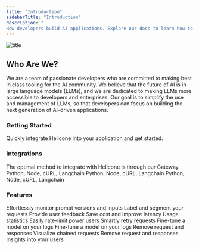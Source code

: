 ```yaml
---
title: "Introduction"
sidebarTitle: "Introduction"
description: "
How developers build AI applications. Explore our docs to learn how to easily integrate Helicone into your application and explore features that will accelerate your team's development."
---
```


![title](/images/helicone-og.webp)

## Who Are We?

We are a team of passionate developers who are committed to making best in class tooling for the AI community. We believe that the future of AI is in large language models (LLMs), and we are dedicated to making LLMs more accessible to developers and enterprises. Our goal is to simplify the use and management of LLMs, so that developers can focus on building the next generation of AI-driven applications.

### Getting Started

<CardGroup cols={1}>
  <Card title="Get Started" icon="code" href="/getting-started">
    Quickly integrate Helicone into your application and get started.
  </Card>
</CardGroup>

### Integrations

<CardGroup cols={1}>
  <Card title="Gateway" href="/getting-started/integration-method/gateway">
The optimal method to integrate with Helicone is through our Gateway. 
  </Card>
</CardGroup>
<CardGroup cols={3}>
  <Card title="OpenAI" href="/getting-started/integration-method/openai-proxy">
    Python, Node, cURL, Langchain
  </Card>
  <Card title="Anthropic" href="/getting-started/integration-method/anthropic">
    Python, Node, cURL, Langchain
  </Card>
  <Card title="Azure" href="/getting-started/integration-method/azure">
    Python, Node, cURL, Langchain
  </Card>
  <Card title="Anyscale" href="/getting-started/integration-method/anyscale">

  </Card>
   <Card title="OpenRouter" href="/getting-started/integration-method/openrouter">

  </Card>
     <Card title="LiteLLM" href="/getting-started/integration-method/litellm">
  </Card>
</CardGroup>

### Features

<CardGroup cols={2}>
  <Card
    title="Prompts"
    href="/features/prompts"
  >
    Effortlessly monitor prompt versions and inputs
  </Card>
  <Card
    title="Custom Properties"
    href="/features/advanced-usage/custom-properties"
  >
    Label and segment your requests
  </Card>
  <Card title="Feedback" href="/features/advanced-usage/feedback">
    Provide user feedback
  </Card>
  <Card title="Caching" href="/features/advanced-usage/caching">
    Save cost and improve latency
  </Card>
  <Card title="Streaming" href="/features/streaming">
    Usage statistics
  </Card>
  <Card
    title="Rate Limiting"
    href="/features/advanced-usage/custom-rate-limits"
  >
    Easily rate-limit power users
  </Card>
  <Card title="Retries" href="/features/advanced-usage/retries">
    Smartly retry requests
  </Card>
  <Card title="Fine Tuning" href="/features/advanced-usage/fine-tuning">
    Fine-tune a model on your logs
  </Card>
  <Card title="Customer Portal" href="/features/customer_portal/intro">
    Fine-tune a model on your logs
  </Card>
  <Card title="Key Vault" href="/features/advanced-usage/key-vault">
    Remove request and responses
  </Card>
  <Card title="Jobs" href="/features/jobs/quick-start">
    Visualize chained requests
  </Card>
  <Card title="Omit Logs" href="/features/advanced-usage/omit-logs">
    Remove request and responses
  </Card>
  <Card title="User Metrics" href="/features/advanced-usage/user-metrics">
    Insights into your users
  </Card>
</CardGroup>
